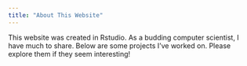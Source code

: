 ```yaml
---
title: "About This Website"
---
```


This website was created in Rstudio. As a budding computer scientist, I have much to share. Below are some projects I've worked on. Please explore them if they seem interesting!




